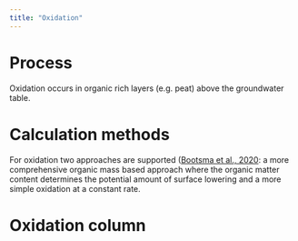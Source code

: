 ```yaml
---
title: "Oxidation"
---
```


# Process
Oxidation occurs in organic rich layers (e.g. peat) above the groundwater table.

# Calculation methods
For oxidation two approaches are supported ([Bootsma et al., 2020](https://doi.org/10.5194/piahs-382-415-2020): a more comprehensive organic mass based approach where the organic matter content determines the potential amount of surface lowering and a more simple oxidation at a constant rate.

# Oxidation column
